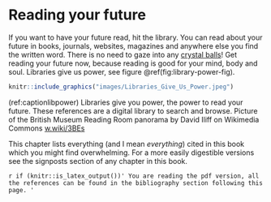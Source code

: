 # Reading your future {#reading}
<!-- was References -->

If you want to have your future read, hit the library. You can read about your future in books, journals, websites, magazines and anywhere else you find the written word. There is no need to gaze into any [crystal balls](https://en.wikipedia.org/wiki/Crystal_ball)! Get reading your future now, because reading is good for your mind, body and soul. Libraries give us power, see figure \@ref(fig:library-power-fig).

```r
knitr::include_graphics("images/Libraries_Give_Us_Power.jpeg")
```
(ref:captionlibpower) Libraries give you power, the power to read your future. These references are a digital library to search and browse. Picture of the British Museum Reading Room panorama by David Iliff on Wikimedia Commons [w.wiki/3BEs](https://w.wiki/3BEs)

This chapter lists everything (and I mean *everything*) cited in this book which you might find overwhelming. For a more easily digestible versions see the signposts section of any chapter in this book.

<!--`r if (knitr::is_html_output()) '
was like this see
LaTeX or HTML output
https://bookdown.org/yihui/rmarkdown-cookbook/latex-html.html
'`-->

`r if (knitr::is_latex_output())'
You are reading the pdf version, all the references can be found in the bibliography section following this page.
'`
